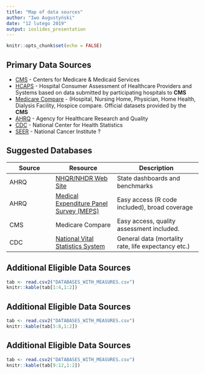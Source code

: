 ```yaml
---
title: "Map of data sources"
author: "Iwo Augustyński"
date: "12 lutego 2019"
output: ioslides_presentation
---
```




```r
knitr::opts_chunk$set(echo = FALSE)
```

<!-- ## McKinsey indicators -->

<!-- [Public Health](https://www.usnews.com/news/best-states/rankings/health-care/public-health) (some of) -->

<!-- - Low Infant Mortality Rate -->
<!-- - Low Mortality Rate -->
<!-- - Mental Health (?) -->

<!-- [Health Care Quality](https://www.usnews.com/news/best-states/rankings/health-care/healthcare-quality) -->

<!-- - Fewest Hospital Readmissions -->
<!-- - Medicare Quality -->
<!-- - Nursing Home Quality -->
<!-- - Preventable Admissions -->

## Primary Data Sources

- [CMS](https://www.cms.gov/Research-Statistics-Data-and-Systems/Research-Statistics-Data-and-Systems.html) - Centers for Medicare & Medicaid Services
- [HCAPS](https://www.hcahpsonline.org/) - Hospital Consumer Assessment of Healthcare Providers and Systems based on data submitted by participating hospitals to **CMS**
- [Medicare Compare](https://data.medicare.gov/data/hospital-compare) - (Hospital, Nursing Home, Physician, Home Health, Dialysis Facility, Hospice compare. Official datasets provided by the **CMS**
- [AHRQ](https://www.ahrq.gov) - Agency for Healthcare Research and Quality
- [CDC](https://wonder.cdc.gov/) - National Center for Health Statistics
- [SEER](https://seer.cancer.gov/) - National Cancer Institute ?

## Suggested Databases

| Source | Resource | Description |
| ------ | -------- | ----------- |
| AHRQ | [NHQR/NHDR Web Site](https://nhqrnet.ahrq.gov/inhqrdr/Alaska/dashboard) | State dashboards and benchmarks |
| AHRQ | [Medical Expenditure Panel Survey (MEPS)](https://meps.ahrq.gov/mepstrends/hc_care/) | Easy access (R code included), broad coverage |
| CMS | Medicare Compare | Easy access, quality assessment included. |
| CDC | [National Vital Statistics System](https://www.cdc.gov/nchs/nvss/index.htm) | General data (mortality rate, life expectancy etc.) |




## Additional Eligible Data Sources

```r
tab <- read.csv2("DATABASES_WITH_MEASURES.csv")
knitr::kable(tab[1:4,1:2])
```


## Additional Eligible Data Sources

```r
tab <- read.csv2("DATABASES_WITH_MEASURES.csv")
knitr::kable(tab[5:8,1:2])
```



## Additional Eligible Data Sources

```r
tab <- read.csv2("DATABASES_WITH_MEASURES.csv")
knitr::kable(tab[9:12,1:2])
```